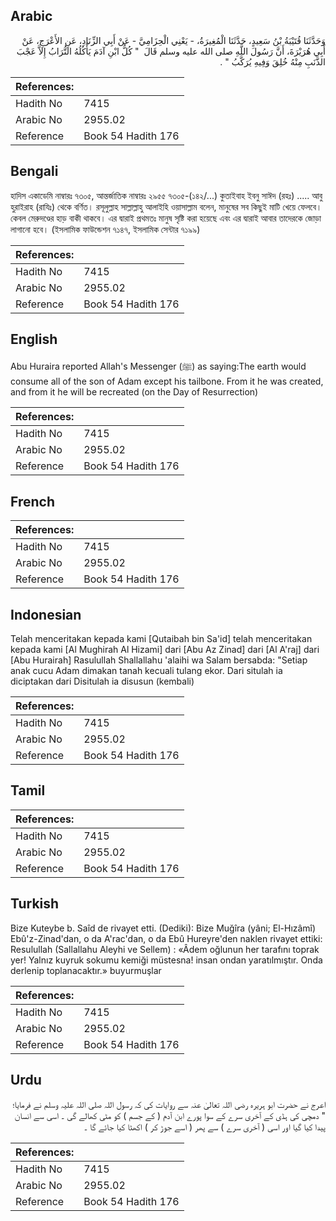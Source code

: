 ## Arabic


<div dir="rtl" lang="ar" style={{fontSize:'larger',backgroundColor:'#f8f9fa',padding:20}}>
وَحَدَّثَنَا قُتَيْبَةُ بْنُ سَعِيدٍ، حَدَّثَنَا الْمُغِيرَةُ، - يَعْنِي الْحِزَامِيَّ - عَنْ أَبِي الزِّنَادِ، عَنِ الأَعْرَجِ، عَنْ أَبِي هُرَيْرَةَ، أَنَّ رَسُولَ اللَّهِ صلى الله عليه وسلم قَالَ ‏ "‏ كُلُّ ابْنِ آدَمَ يَأْكُلُهُ التُّرَابُ إِلاَّ عَجْبَ الذَّنَبِ مِنْهُ خُلِقَ وَفِيهِ يُرَكَّبُ ‏"‏ ‏.‏
</div>
<div style={{backgroundColor:'#f8f9fa',padding:20, marginBottom: 10}}><table> <thead> <tr> <th>References:</th> <th></th> </tr> </thead> <tbody><tr><td>Hadith No</td><td>7415</td></tr><tr><td>Arabic No</td><td>2955.02</td></tr><tr><td>Reference</td><td>Book 54 Hadith 176</td></tr></tbody></table></div>

## Bengali


<div dir="ltr" lang="bn" style={{fontSize:'larger',backgroundColor:'#f8f9fa',padding:20}}>
হাদিস একাডেমি নাম্বারঃ ৭৩০৫, আন্তর্জাতিক নাম্বারঃ ২৯৫৫ ৭৩০৫-(১৪২/...) কুতাইবাহ ইবনু সাঈদ (রহঃ) ..... আবু হুরাইরাহ (রাযিঃ) থেকে বর্ণিত। রসূলুল্লাহ সাল্লাল্লাহু আলাইহি ওয়াসাল্লাম বলেন, মানুষের সব কিছুই মাটি খেয়ে ফেলবে। কেবল মেরুদণ্ডের হাড় বাকী থাকবে। এর দ্বারাই প্রথমতঃ মানুষ সৃষ্টি করা হয়েছে এবং এর দ্বারাই আবার তাদেরকে জোড়া লাগানো হবে। (ইসলামিক ফাউন্ডেশন ৭১৪৭, ইসলামিক সেন্টার ৭১৯৯)
</div>
<div style={{backgroundColor:'#f8f9fa',padding:20, marginBottom: 10}}><table> <thead> <tr> <th>References:</th> <th></th> </tr> </thead> <tbody><tr><td>Hadith No</td><td>7415</td></tr><tr><td>Arabic No</td><td>2955.02</td></tr><tr><td>Reference</td><td>Book 54 Hadith 176</td></tr></tbody></table></div>

## English


<div dir="ltr" lang="en" style={{fontSize:'larger',backgroundColor:'#f8f9fa',padding:20}}>
Abu Huraira reported Allah's Messenger (ﷺ) as saying:The earth would consume all of the son of Adam except his tailbone. From it he was created, and from it he will be recreated (on the Day of Resurrection)
</div>
<div style={{backgroundColor:'#f8f9fa',padding:20, marginBottom: 10}}><table> <thead> <tr> <th>References:</th> <th></th> </tr> </thead> <tbody><tr><td>Hadith No</td><td>7415</td></tr><tr><td>Arabic No</td><td>2955.02</td></tr><tr><td>Reference</td><td>Book 54 Hadith 176</td></tr></tbody></table></div>

## French


<div dir="ltr" lang="fr" style={{fontSize:'larger',backgroundColor:'#f8f9fa',padding:20}}>

</div>
<div style={{backgroundColor:'#f8f9fa',padding:20, marginBottom: 10}}><table> <thead> <tr> <th>References:</th> <th></th> </tr> </thead> <tbody><tr><td>Hadith No</td><td>7415</td></tr><tr><td>Arabic No</td><td>2955.02</td></tr><tr><td>Reference</td><td>Book 54 Hadith 176</td></tr></tbody></table></div>

## Indonesian


<div dir="ltr" lang="id" style={{fontSize:'larger',backgroundColor:'#f8f9fa',padding:20}}>
Telah menceritakan kepada kami [Qutaibah bin Sa'id] telah menceritakan kepada kami [Al Mughirah Al Hizami] dari [Abu Az Zinad] dari [Al A'raj] dari [Abu Hurairah] Rasulullah Shallallahu 'alaihi wa Salam bersabda: "Setiap anak cucu Adam dimakan tanah kecuali tulang ekor. Dari situlah ia diciptakan dari Disitulah ia disusun (kembali)
</div>
<div style={{backgroundColor:'#f8f9fa',padding:20, marginBottom: 10}}><table> <thead> <tr> <th>References:</th> <th></th> </tr> </thead> <tbody><tr><td>Hadith No</td><td>7415</td></tr><tr><td>Arabic No</td><td>2955.02</td></tr><tr><td>Reference</td><td>Book 54 Hadith 176</td></tr></tbody></table></div>

## Tamil


<div dir="ltr" lang="ta" style={{fontSize:'larger',backgroundColor:'#f8f9fa',padding:20}}>

</div>
<div style={{backgroundColor:'#f8f9fa',padding:20, marginBottom: 10}}><table> <thead> <tr> <th>References:</th> <th></th> </tr> </thead> <tbody><tr><td>Hadith No</td><td>7415</td></tr><tr><td>Arabic No</td><td>2955.02</td></tr><tr><td>Reference</td><td>Book 54 Hadith 176</td></tr></tbody></table></div>

## Turkish


<div dir="ltr" lang="tr" style={{fontSize:'larger',backgroundColor:'#f8f9fa',padding:20}}>
Bize Kuteybe b. Saîd de rivayet etti. (Dediki): Bize Muğîra (yâni; El-Hızâmî) Ebû'z-Zinad'dan, o da A'rac'dan, o da Ebû Hureyre'den naklen rivayet ettiki: Resulullah (Sallallahu Aleyhi ve Sellem) : «Âdem oğlunun her tarafını toprak yer! Yalnız kuyruk sokumu kemiği müstesna! insan ondan yaratılmıştır. Onda derlenip toplanacaktır.» buyurmuşlar
</div>
<div style={{backgroundColor:'#f8f9fa',padding:20, marginBottom: 10}}><table> <thead> <tr> <th>References:</th> <th></th> </tr> </thead> <tbody><tr><td>Hadith No</td><td>7415</td></tr><tr><td>Arabic No</td><td>2955.02</td></tr><tr><td>Reference</td><td>Book 54 Hadith 176</td></tr></tbody></table></div>

## Urdu


<div dir="rtl" lang="ur" style={{fontSize:'larger',backgroundColor:'#f8f9fa',padding:20}}>
اعرج نے حضرت ابو ہریرہ رضی اللہ تعالیٰ عنہ سے روایات کی کہ رسول اللہ صلی اللہ علیہ وسلم نے فرمایا؛ " دمچی کی ہڈی کے آخری سرے کے سوا پورے ابن آدم ( کے جسم ) کو مٹی کھالے گی ۔ اسی سے انسان پیدا کیا گیا اور اسی ( آخری سرے ) سے پھر ( اسے جوڑ کر ) اکھٹا کیا جائے گا ۔
</div>
<div style={{backgroundColor:'#f8f9fa',padding:20, marginBottom: 10}}><table> <thead> <tr> <th>References:</th> <th></th> </tr> </thead> <tbody><tr><td>Hadith No</td><td>7415</td></tr><tr><td>Arabic No</td><td>2955.02</td></tr><tr><td>Reference</td><td>Book 54 Hadith 176</td></tr></tbody></table></div>